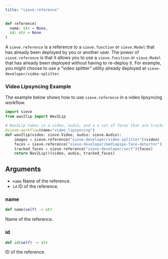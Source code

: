 ```yaml
---
title: "sieve.reference"
---
```


```python
def reference(
  name: str = None,
  id: str = None
)
```

A `sieve.reference` is a reference to a `sieve.function` or `sieve.Model` that has already been deployed by you or another user. The power of `sieve.reference` is that it allows you to use a `sieve.function` or `sieve.Model` that has already been deployed without having to re-deploy it. For example, you might choose to use a "video splitter" utility already deployed at `sieve-developer/video-splitter`.

### Video Lipsyncing Example

The example below shows how to use `sieve.reference` in a video lipsyncing workflow.

```python
import sieve
from wav2lip import Wav2Lip

# Wav2Lip takes in a video, audio, and a a set of faces that are tracked over time.
@sieve.workflow(name="video_lipsyncing")
def wav2lip(video: sieve.Video, audio: sieve.Audio):
    images = sieve.reference("sieve-developer/video-splitter")(video)
    faces = sieve.reference("sieve-developer/mediapipe-face-detector")(images)
    tracked_faces = sieve.reference("sieve-developer/sort")(faces)
    return Wav2Lip()(video, audio, tracked_faces)
```

## Arguments

- `name` Name of the reference.
- `id` ID of the reference.

### name
```python
def name(self) -> str
```

Name of the reference.

### id
```python
def id(self) -> str
```

ID of the reference.
